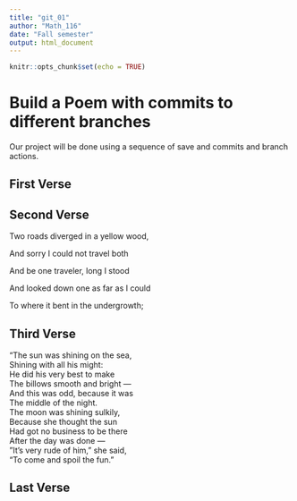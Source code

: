 ---
title: "git_01"
author: "Math_116"
date: "Fall semester"
output: html_document
---

```{r setup, include=FALSE}
knitr::opts_chunk$set(echo = TRUE)
```
# Build a Poem with commits to different branches
Our project will be done using a sequence of save and commits and branch actions.
<!-- Do not modify or change any text in "!--" bracketed areas such as this --- these are instructions to
you, if you change any of this the git program will notice it and compromise your git merging strategy !-->

## First Verse 
<!--Put the first five lines of a poem by Lewis Carrol in this section!-->

## Second Verse
<!--Put the first five lines of a poem by Robert Frost here!-->
Two roads diverged in a yellow wood,  


And sorry I could not travel both  


And be one traveler, long I stood  


And looked down one as far as I could  


To where it bent in the undergrowth;  

## Third Verse
<!--Put the first two verses of The Walrus and the Carpenter here!-->
"The sun was shining on the sea,   
Shining with all his might:   
He did his very best to make   
The billows smooth and bright —   
And this was odd, because it was   
The middle of the night.   
The moon was shining sulkily,   
 Because she thought the sun   
Had got no business to be there   
 After the day was done —   
"It's very rude of him," she said,   
"To come and spoil the fun."   
      
## Last Verse
<!--Put a short poem of your choice 8-20 lines,here!-->
